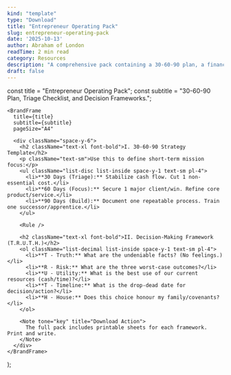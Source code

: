 ```yaml
---
kind: "template"
type: "Download"
title: "Entrepreneur Operating Pack"
slug: entrepreneur-operating-pack
date: '2025-10-13'
author: Abraham of London
readTime: 2 min read
category: Resources
description: "A comprehensive pack containing a 30-60-90 plan, a financial triage checklist, and key decision-making frameworks."
draft: false
---
```



  const title = "Entrepreneur Operating Pack";
  const subtitle = "30-60-90 Plan, Triage Checklist, and Decision Frameworks.";

    <BrandFrame
      title={title}
      subtitle={subtitle}
      pageSize="A4"

> 
      <div className="space-y-6">
        <h2 className="text-xl font-bold">I. 30-60-90 Strategy Template</h2>
        <p className="text-sm">Use this to define short-term mission focus:</p>
        <ul className="list-disc list-inside space-y-1 text-sm pl-4">
          <li>**30 Days (Triage):** Stabilize cash flow. Cut 1 non-essential cost.</li>
          <li>**60 Days (Focus):** Secure 1 major client/win. Refine core product/service.</li>
          <li>**90 Days (Build):** Document one repeatable process. Train one successor/apprentice.</li>
        </ul>
        
        <Rule />

        <h2 className="text-xl font-bold">II. Decision-Making Framework (T.R.U.T.H.)</h2>
        <ol className="list-decimal list-inside space-y-1 text-sm pl-4">
          <li>**T - Truth:** What are the undeniable facts? (No feelings.)</li>
          <li>**R - Risk:** What are the three worst-case outcomes?</li>
          <li>**U - Utility:** What is the best use of our current resources (cash/time)?</li>
          <li>**T - Timeline:** What is the drop-dead date for decision/action?</li>
          <li>**H - House:** Does this choice honour my family/covenants?</li>
        </ol>
        
        <Note tone="key" title="Download Action">
          The full pack includes printable sheets for each framework. Print and write.
        </Note>
      </div>
    </BrandFrame>
  );

